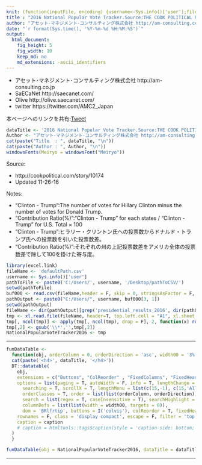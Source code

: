 ```yaml
---
knit: (function(inputFile, encoding) {username<-Sys.info()['user'];fileName<-'defaultPath.csv';pathToFile <-paste0('C:/Users/', username,'/Desktop/pathToCSV/');setwd(pathToFile);buf0<-read.csv(fileName,header = F,skip = 0,stringsAsFactor = F,check.names = F,fileEncoding = 'utf-8');timeStamp<-format(Sys.time(),'%Y%m%d%H%M%S');rmarkdown::render(inputFile, encoding = encoding, output_file = paste0('C:/Users/',username,buf0[2,1],'charts/','am-consulting.co.jp-2016NationalPopularVoteTracker.html')) })
title : "2016 National Popular Vote Tracker.Source:THE COOK POLITICAL REPORT"
author: "アセット･マネジメント･コンサルティング株式会社 http://am-consulting.co.jp"
date: "`r format(Sys.time(), '%Y-%m-%d %H:%M:%S')`"
output: 
  html_document:
    fig_height: 5
    fig_width: 10
    keep_md: no
    md_extensions: -ascii_identifiers 
---
```

<link href="http://knowledgevault.saecanet.com/components/rmarkdown-html.css" rel="stylesheet"> 
<style>
.main-container {
	max-width: 1100px;
	margin-left: auto;
	margin-right: auto;
}

table{
 white-space: nowrap;
}
</style>

- アセット･マネジメント･コンサルティング株式会社 http://am-consulting.co.jp
- SaECaNet http://saecanet.com/
- Olive http://olive.saecanet.com/
- twitter https://twitter.com/AMC2_Japan

本ページへのリンクを共有:<a href="https://twitter.com/share" class="twitter-share-button" data-via="AMC2_Japan" data-size="large">Tweet</a> <script>!function(d,s,id){var js,fjs=d.getElementsByTagName(s)[0],p=/^http:/.test(d.location)?'http':'https';if(!d.getElementById(id)){js=d.createElement(s);js.id=id;js.src=p+'://platform.twitter.com/widgets.js';fjs.parentNode.insertBefore(js,fjs);}}(document, 'script', 'twitter-wjs');</script>

```r
dataTitle <- '2016 National Popular Vote Tracker.Source:THE COOK POLITICAL REPORT / 2016年アメリカ大統領選挙一般投票の結果と各州の寄与度'
Author <- "アセット･マネジメント･コンサルティング株式会社 http://am-consulting.co.jp"
cat(paste("Title  : ", dataTitle, "\n"))
cat(paste("Author : ", Author, "\n"))
windowsFonts(Meiryo = windowsFont("Meiryo"))
```

Source:

- http://cookpolitical.com/story/10174
- Updated 11-26-16

Notes:

- "Clinton - Trump":The number of votes for Hillary Clinton minus the number of votes for Donald Trump.
- "Contribution Ratio(%)":"Clinton - Trump" for each states / "Clinton - Trump" for U.S. Total × 100
- "Clinton - Trump":ヒラリー・クリントン氏への投票数からドナルド・トランプ氏への投票数を引いた投票数差。
- "Contribution Ratio(%)":それぞれの州の上記投票数差をアメリカ全体の投票数差で除して100を掛けた寄与度。

```r
library(excel.link)
fileName <- 'defaultPath.csv'
username <- Sys.info()['user']
pathToFile <- paste0('C:/Users/', username, '/Desktop/pathToCSV/')
setwd(pathToFile)
buf000 <- read.csv(fileName,header = F, skip = 0, stringsAsFactor = F, check.names = F, fileEncoding = 'utf-8')
pathOutput <- paste0("C:/Users/", username, buf000[3, 1])
setwd(pathOutput)
fileName <- dir(pathOutput)[grep('presidential_results_2016', dir(pathOutput))]
tmp <- xl.read.file(fileName, header=T, top.left.cell = "A1", xl.sheet = 2, excel.visible = F)
tmp[, ncol(tmp)] <- apply(tmp[, ncol(tmp), drop = F], 2, function(x) round(x, 2))
tmp[,2] <- gsub('\\*','',tmp[,2])
NationalPopularVoteTracker2016 <- tmp
```

***

```r
funDataTable <- 
  function(obj, orderColumn = 0, orderDirection = 'asc', width00 = '3%', caption = '', dataTitle='',title='',append='') {
  cat(paste('<h4>', dataTitle, '</h4>'))  
  DT::datatable(
    obj,
    extensions = c("Buttons", "ColReorder" , "FixedColumns", "FixedHeader"),
    options = list(paging = T, autoWidth = F, info = T, lengthChange = T, ordering = T,
      searching = T, scrollX = T, lengthMenu = list(c(15,-1), c(15,'All')),
      orderClasses = T, order = list(list(orderColumn, orderDirection)), 
      search = list(regex = T, caseInsensitive = T), searchHighlight = T,
      columnDefs = list(list(width = width00, targets = 0)),
      dom = 'BRlfrtip', buttons = I('colvis'), colReorder = T, fixedHeader = T, fixedColumns = list(leftColumns = 2)),
    rownames = F, class = 'display compact', escape = F, filter = 'top', 
    caption = caption
    # caption = htmltools::tags$caption(style = 'caption-side: bottom; text-align: center;','Table ', htmltools::em(caption))
  )  
  }

funDataTable(obj = NationalPopularVoteTracker2016, dataTitle = dataTitle)
```

***

<script>
  (function(i,s,o,g,r,a,m){i['GoogleAnalyticsObject']=r;i[r]=i[r]||function(){
  (i[r].q=i[r].q||[]).push(arguments)},i[r].l=1*new Date();a=s.createElement(o),
  m=s.getElementsByTagName(o)[0];a.async=1;a.src=g;m.parentNode.insertBefore(a,m)
  })(window,document,'script','https://www.google-analytics.com/analytics.js','ga');

  ga('create', 'UA-3077339-5', 'auto');
  ga('send', 'pageview');

</script>

